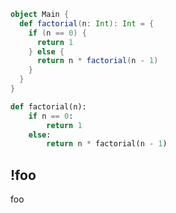 ```scala !!
object Main {
  def factorial(n: Int): Int = {
    if (n == 0) {
      return 1
    } else {
      return n * factorial(n - 1)
    }
  }
}
```

```python !!
def factorial(n):
    if n == 0:
        return 1
    else:
        return n * factorial(n - 1)
```

## !foo

foo

